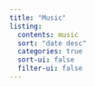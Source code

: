 ```yaml
---
title: "Music"
listing:
  contents: music
  sort: "date desc"
  categories: true
  sort-ui: false
  filter-ui: false
---
```


